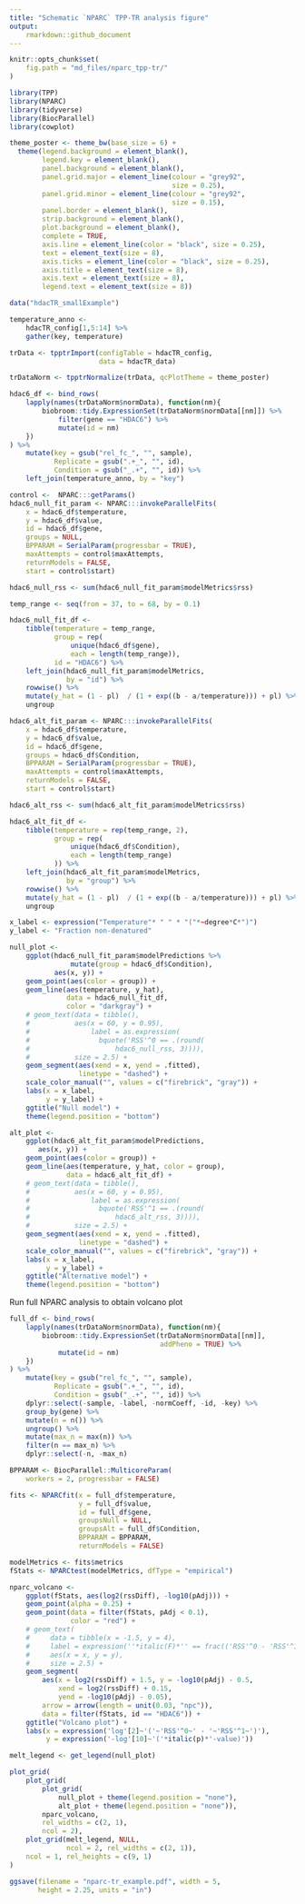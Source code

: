```yaml
---
title: "Schematic `NPARC` TPP-TR analysis figure"
output:
    rmarkdown::github_document
---
```

    
```r
knitr::opts_chunk$set(
    fig.path = "md_files/nparc_tpp-tr/"
)
```

```r
library(TPP)
library(NPARC)
library(tidyverse)
library(BiocParallel)
library(cowplot)

theme_poster <- theme_bw(base_size = 6) +
  theme(legend.background = element_blank(), 
        legend.key = element_blank(), 
        panel.background = element_blank(), 
        panel.grid.major = element_line(colour = "grey92", 
                                        size = 0.25),
        panel.grid.minor = element_line(colour = "grey92", 
                                        size = 0.15),
        panel.border = element_blank(), 
        strip.background = element_blank(), 
        plot.background = element_blank(), 
        complete = TRUE,
        axis.line = element_line(color = "black", size = 0.25),
        text = element_text(size = 8),
        axis.ticks = element_line(color = "black", size = 0.25),
        axis.title = element_text(size = 8),
        axis.text = element_text(size = 8),
        legend.text = element_text(size = 8))
```

```r
data("hdacTR_smallExample")

temperature_anno <- 
    hdacTR_config[1,5:14] %>% 
    gather(key, temperature)

trData <- tpptrImport(configTable = hdacTR_config, 
                      data = hdacTR_data)

trDataNorm <- tpptrNormalize(trData, qcPlotTheme = theme_poster)

hdac6_df <- bind_rows(
    lapply(names(trDataNorm$normData), function(nm){
        biobroom::tidy.ExpressionSet(trDataNorm$normData[[nm]]) %>% 
            filter(gene == "HDAC6") %>% 
            mutate(id = nm)
    })
) %>% 
    mutate(key = gsub("rel_fc_", "", sample),
           Replicate = gsub(".+_", "", id),
           Condition = gsub("_.+", "", id)) %>% 
    left_join(temperature_anno, by = "key") 

control <-  NPARC:::getParams()
hdac6_null_fit_param <- NPARC:::invokeParallelFits(
    x = hdac6_df$temperature, 
    y = hdac6_df$value, 
    id = hdac6_df$gene, 
    groups = NULL,
    BPPARAM = SerialParam(progressbar = TRUE),
    maxAttempts = control$maxAttempts,
    returnModels = FALSE,
    start = control$start)

hdac6_null_rss <- sum(hdac6_null_fit_param$modelMetrics$rss)

temp_range <- seq(from = 37, to = 68, by = 0.1)

hdac6_null_fit_df <- 
    tibble(temperature = temp_range,
           group = rep(
               unique(hdac6_df$gene),
               each = length(temp_range)),
           id = "HDAC6") %>% 
    left_join(hdac6_null_fit_param$modelMetrics, 
              by = "id") %>% 
    rowwise() %>% 
    mutate(y_hat = (1 - pl)  / (1 + exp((b - a/temperature))) + pl) %>% 
    ungroup

hdac6_alt_fit_param <- NPARC:::invokeParallelFits(
    x = hdac6_df$temperature, 
    y = hdac6_df$value, 
    id = hdac6_df$gene, 
    groups = hdac6_df$Condition,
    BPPARAM = SerialParam(progressbar = TRUE),
    maxAttempts = control$maxAttempts,
    returnModels = FALSE,
    start = control$start)

hdac6_alt_rss <- sum(hdac6_alt_fit_param$modelMetrics$rss)

hdac6_alt_fit_df <- 
    tibble(temperature = rep(temp_range, 2),
           group = rep(
               unique(hdac6_df$Condition),
               each = length(temp_range)
           )) %>% 
    left_join(hdac6_alt_fit_param$modelMetrics, 
              by = "group") %>% 
    rowwise() %>% 
    mutate(y_hat = (1 - pl)  / (1 + exp((b - a/temperature))) + pl) %>% 
    ungroup

x_label <- expression("Temperature"* " " * "("*~degree*C*")")
y_label <- "Fraction non-denatured"

null_plot <- 
    ggplot(hdac6_null_fit_param$modelPredictions %>% 
               mutate(group = hdac6_df$Condition), 
           aes(x, y)) +
    geom_point(aes(color = group)) +
    geom_line(aes(temperature, y_hat), 
              data = hdac6_null_fit_df,
              color = "darkgray") +
    # geom_text(data = tibble(),
    #           aes(x = 60, y = 0.95),
    #               label = as.expression(
    #                 bquote('RSS'^0 == .(round(
    #                     hdac6_null_rss, 3)))),
    #           size = 2.5) +
    geom_segment(aes(xend = x, yend = .fitted), 
                 linetype = "dashed") +
    scale_color_manual("", values = c("firebrick", "gray")) +
    labs(x = x_label,
         y = y_label) +
    ggtitle("Null model") +
    theme(legend.position = "bottom")

alt_plot <- 
    ggplot(hdac6_alt_fit_param$modelPredictions, 
       aes(x, y)) +
    geom_point(aes(color = group)) +
    geom_line(aes(temperature, y_hat, color = group), 
              data = hdac6_alt_fit_df) +
    # geom_text(data = tibble(),
    #           aes(x = 60, y = 0.95),
    #               label = as.expression(
    #                 bquote('RSS'^1 == .(round(
    #                     hdac6_alt_rss, 3)))),
    #           size = 2.5) +
    geom_segment(aes(xend = x, yend = .fitted), 
                 linetype = "dashed") +
    scale_color_manual("", values = c("firebrick", "gray")) +
    labs(x = x_label,
         y = y_label) +
    ggtitle("Alternative model") +
    theme(legend.position = "bottom")

```

Run full NPARC analysis to obtain volcano plot

```r
full_df <- bind_rows(
    lapply(names(trDataNorm$normData), function(nm){
        biobroom::tidy.ExpressionSet(trDataNorm$normData[[nm]],
                                     addPheno = TRUE) %>% 
            mutate(id = nm)
    })
) %>% 
    mutate(key = gsub("rel_fc_", "", sample),
           Replicate = gsub(".+_", "", id),
           Condition = gsub("_.+", "", id)) %>% 
    dplyr::select(-sample, -label, -normCoeff, -id, -key) %>% 
    group_by(gene) %>%
    mutate(n = n()) %>%
    ungroup() %>%
    mutate(max_n = max(n)) %>% 
    filter(n == max_n) %>%
    dplyr::select(-n, -max_n)

BPPARAM <- BiocParallel::MulticoreParam(
    workers = 2, progressbar = FALSE)

fits <- NPARCfit(x = full_df$temperature, 
                 y = full_df$value, 
                 id = full_df$gene, 
                 groupsNull = NULL, 
                 groupsAlt = full_df$Condition, 
                 BPPARAM = BPPARAM,
                 returnModels = FALSE)

modelMetrics <- fits$metrics 
fStats <- NPARCtest(modelMetrics, dfType = "empirical")

nparc_volcano <- 
    ggplot(fStats, aes(log2(rssDiff), -log10(pAdj))) +
    geom_point(alpha = 0.25) +
    geom_point(data = filter(fStats, pAdj < 0.1),
               color = "red") +
    # geom_text(
    #     data = tibble(x = -1.5, y = 4),
    #     label = expression(''*italic(F)*'' == frac(('RSS'^0 - 'RSS'^1) * d[2], ('RSS'^1) * d[1])),
    #     aes(x = x, y = y),
    #     size = 2.5) +
    geom_segment(
        aes(x = log2(rssDiff) + 1.5, y = -log10(pAdj) - 0.5,
            xend = log2(rssDiff) + 0.15, 
            yend = -log10(pAdj) - 0.05),
        arrow = arrow(length = unit(0.03, "npc")),
        data = filter(fStats, id == "HDAC6")) +
    ggtitle("Volcano plot") +
    labs(x = expression('log'[2]~'('~'RSS'^0~' - '~'RSS'^1~')'),
         y = expression('-log'[10]~'('*italic(p)*'-value)'))
```

```r
melt_legend <- get_legend(null_plot)

plot_grid(
    plot_grid(
        plot_grid(
            null_plot + theme(legend.position = "none"), 
            alt_plot + theme(legend.position = "none")), 
        nparc_volcano,
        rel_widths = c(2, 1),
        ncol = 2),
    plot_grid(melt_legend, NULL, 
              ncol = 2, rel_widths = c(2, 1)),
    ncol = 1, rel_heights = c(9, 1)
)

ggsave(filename = "nparc-tr_example.pdf", width = 5, 
       height = 2.25, units = "in")
```

